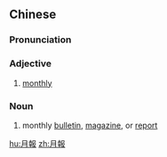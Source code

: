 {{also|月报}}
==Chinese==
{{zh-forms|s=月报}}

===Pronunciation===
{{zh-pron
|m=yuèbào
|c=jyut6 bou3
|mn=goe̍h-pò/ge̍h-pò
|cat=a,n
}}

===Adjective===
{{zh-adj}}

# [[monthly]]

===Noun===
{{zh-noun}}

# monthly [[bulletin]], [[magazine]], or [[report]]

[[hu:月報]]
[[zh:月報]]